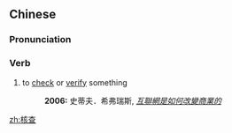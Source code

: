==Chinese==
{{zh-forms}}

===Pronunciation===
{{zh-pron
|m=héchá
|mn=he̍k-cha
|cat=v
}}

===Verb===
{{zh-verb}}

# to [[check]] or [[verify]] something
#: '''2006:''' 史蒂夫．希弗瑞斯, ''[http://news.bbc.co.uk/chinese/trad/hi/newsid_5250000/newsid_5253500/5253584.stm 互聯網是如何改變商業的]''
#: {{zh-x|許多 人 已經 養成 習慣，在 購買 商品 之前 在 網絡 上 核查 產品、價格 以及 什麼 地方 可以 買到。|Many people have got into the habit of '''checking out''' the prices of goods and where to get them online before making a purchase.}}

[[zh:核查]]